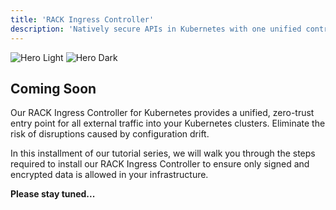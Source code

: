 ```yaml
---
title: 'RACK Ingress Controller'
description: 'Natively secure APIs in Kubernetes with one unified control plane.'
---
```


<img
    className="block dark:hidden"
    src="/logo/healthKERI-logo-primary-black.png"
    alt="Hero Light"
/>
<img
    className="hidden dark:block"
    src="/logo/healthkeri-main-logo.png"
    alt="Hero Dark"
/>

## Coming Soon
Our RACK Ingress Controller for Kubernetes provides a unified, zero-trust entry point for all external traffic into your Kubernetes clusters.  Eliminate the risk of disruptions caused by configuration drift.


In this installment of our tutorial series, we will walk you through the steps required to install our RACK Ingress Controller to ensure only signed and encrypted data is allowed in your infrastructure.

<Icon icon="thumbs-up"/>   **Please stay tuned...**
